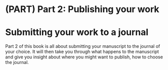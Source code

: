 # (PART) Part 2: Publishing your work {-}

# Submitting your work to a journal {- #part2}

Part 2 of this book is all about submitting your manuscript to the journal of your choice. It will then take you through what happens to the manuscript and give you insight about where you might want to publish, how to choose the journal. 
